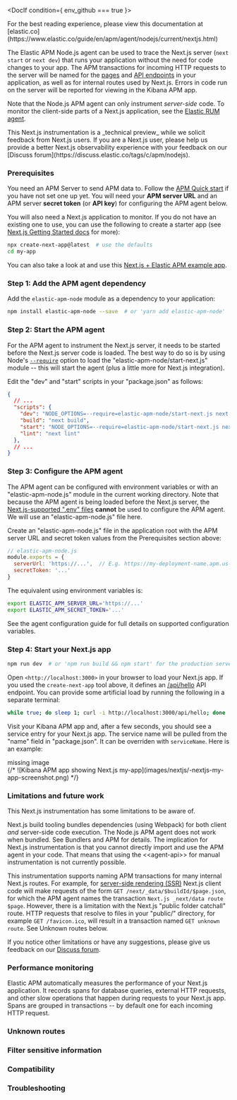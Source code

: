



<div id="nextjs"></div>


<DocIf condition={ env_github === true }>

<DocCallOut title="Note">
For the best reading experience,
please view this documentation at [elastic.co](https://www.elastic.co/guide/en/apm/agent/nodejs/current/nextjs.html)
</DocCallOut>

</DocIf>

The Elastic APM Node.js agent can be used to trace the Next.js server (`next
start` or `next dev`) that runs your application without the need for code
changes to your app. The APM transactions for incoming HTTP requests to the
server will be named for the [pages](https://nextjs.org/docs/routing/introduction)
and [API endpoints](https://nextjs.org/docs/api-routes/introduction) in your
application, as well as for internal routes used by Next.js. Errors in code run
on the server will be reported for viewing in the Kibana APM app.

Note that the Node.js APM agent can only instrument _server-side_ code. To
monitor the client-side parts of a Next.js application, see the
[Elastic RUM agent](((apm-rum-ref))/intro.html).

<DocCallOut title="Note">
<DocBadge template="technical preview" />  This Next.js instrumentation is a _technical preview_ while we
solicit feedback from Next.js users. If you are a Next.js user, please help us
provide a better Next.js observability experience with your feedback on our
[Discuss forum](https://discuss.elastic.co/tags/c/apm/nodejs).
</DocCallOut>

<div id="nextjs-prerequisites"></div>

### Prerequisites

You need an APM Server to send APM data to. Follow the
[APM Quick start](((apm-guide-ref))/apm-quick-start.html) if you have not set one up
yet. You will need your **APM server URL** and an APM server **secret token** (or
**API key**) for configuring the APM agent below.

You will also need a Next.js application to monitor. If you do not have an
existing one to use, you can use the following to create a starter app (see
[Next.js Getting Started docs](https://nextjs.org/docs/getting-started) for more):

```bash
npx create-next-app@latest  # use the defaults
cd my-app
```

You can also take a look at and use this [Next.js + Elastic APM example app](https://github.com/elastic/apm-agent-nodejs/tree/main/examples/nextjs/).

<div id="nextjs-setup"></div>

### Step 1: Add the APM agent dependency

Add the `elastic-apm-node` module as a dependency to your application:

```bash
npm install elastic-apm-node --save  # or 'yarn add elastic-apm-node'
```

### Step 2: Start the APM agent

For the APM agent to instrument the Next.js server, it needs to be started
before the Next.js server code is loaded. The best way to do so is by using
Node's [`--require`](https://nodejs.org/api/cli.html#-r---require-module) option
to load the "elastic-apm-node/start-next.js" module -- this will start the agent
(plus a little more for Next.js integration).

Edit the "dev" and "start" scripts in your "package.json" as follows:

```json
{
  // ...
  "scripts": {
    "dev": "NODE_OPTIONS=--require=elastic-apm-node/start-next.js next dev",
    "build": "next build",
    "start": "NODE_OPTIONS=--require=elastic-apm-node/start-next.js next start",
    "lint": "next lint"
  },
  // ...
}
```

### Step 3: Configure the APM agent

The APM agent can be
<DocLink id="serverlessObservabilityApmAgentsNodejsConfigure">configured</DocLink>
with environment variables or with an "elastic-apm-node.js" module in the
current working directory. Note that because the APM agent is being loaded
before the Next.js server, the
[Next.js-supported
".env" files](https://nextjs.org/docs/basic-features/environment-variables) **cannot** be used to configure the APM agent. We will use an
"elastic-apm-node.js" file here.

Create an "elastic-apm-node.js" file in the application root with the APM server
URL and secret token values from the <DocLink id="serverlessObservabilityApmAgentsNodejsGetStarted" section="prerequisites">Prerequisites</DocLink> section above:

```javascript
// elastic-apm-node.js
module.exports = {
  serverUrl: 'https://...',  // E.g. https://my-deployment-name.apm.us-west2.gcp.elastic-cloud.com
  secretToken: '...'
}
```

The equivalent using environment variables is:

```bash
export ELASTIC_APM_SERVER_URL='https://...'
export ELASTIC_APM_SECRET_TOKEN='...'
```

See the <DocLink id="serverlessObservabilityApmAgentsNodejsConfigure">agent configuration guide</DocLink> for full details on supported configuration variables.

### Step 4: Start your Next.js app

```bash
npm run dev  # or 'npm run build && npm start' for the production server
```

Open `<http://localhost:3000>` in your browser to load your Next.js app. If you
used the `create-next-app` tool above, it defines an
[/api/hello](http://localhost:3000/api/hello) API endpoint. You can provide some
artificial load by running the following in a separate terminal:

```bash
while true; do sleep 1; curl -i http://localhost:3000/api/hello; done
```

Visit your Kibana APM app and, after a few seconds, you should see a service
entry for your Next.js app. The service name will be pulled from the "name"
field in "package.json". It can be overriden with
<DocLink id="serverlessObservabilityApmAgentsNodejsConfigure" section="servicename">`serviceName`</DocLink>. Here is an example:

<div style={{ backgroundColor: "#F1F4FA", width: "100%", height: "250px", textAlign: "center", paddingTop: "110px", marginBottom: "20px" }}><DocIcon type="image" title="missing image"/> missing image</div>
{/* ![Kibana APM app showing Next.js my-app](images/nextjs/-nextjs-my-app-screenshot.png) */}

<div id="nextjs-limitations"></div>

### Limitations and future work

This Next.js instrumentation has some limitations to be aware of.

Next.js build tooling bundles dependencies (using Webpack) for both client _and_
server-side code execution. The Node.js APM agent does not work when bundled.
See <DocLink id="serverlessObservabilityApmAgentsNodejsGetStarted" section="bundlers-and-apm">Bundlers and APM</DocLink> for details. The implication for Next.js instrumentation
is that you cannot directly import and use the APM agent in your code. That
means that using the \<\<agent-api>> for manual instrumentation is not currently
possible.

This instrumentation supports naming APM transactions for many internal Next.js
routes.  For example, for
[server-side
rendering (SSR)](https://nextjs.org/docs/basic-features/data-fetching/get-server-side-props) Next.js client code will make requests of the form `GET
/next/_data/$buildId/$page.json`, for which the APM agent names the transaction
`Next.js _next/data route $page`. However, there is a limitation with the
Next.js "public folder catchall" route. HTTP requests that resolve to files in
your "public/" directory, for example `GET /favicon.ico`, will result in a
transaction named `GET unknown route`. See <DocLink id="serverlessObservabilityApmAgentsNodejsGetStarted" section="unknown-routes">Unknown routes</DocLink> below.

If you notice other limitations or have any suggestions, please give us feedback
on our [Discuss forum](https://discuss.elastic.co/tags/c/apm/nodejs).

<div id="nextjs-performance-monitoring"></div>

### Performance monitoring

Elastic APM automatically measures the performance of your Next.js application.
It records spans for database queries, external HTTP requests, and other slow
operations that happen during requests to your Next.js app. Spans are grouped in
transactions -- by default one for each incoming HTTP request.

<div id="nextjs-unknown-routes"></div>

### Unknown routes

<SharedSetUpUnknownRoots framework={framework}  />

<div id="nextjs-filter-sensitive-information"></div>

### Filter sensitive information

<SharedSetUpFilterSensitiveInfo />

<div id="nextjs-compatibility"></div>

### Compatibility

<SharedSetUpCompatibilityLink />

<div id="nextjs-troubleshooting"></div>

### Troubleshooting

<SharedSetUpTroubleshootingLink />
